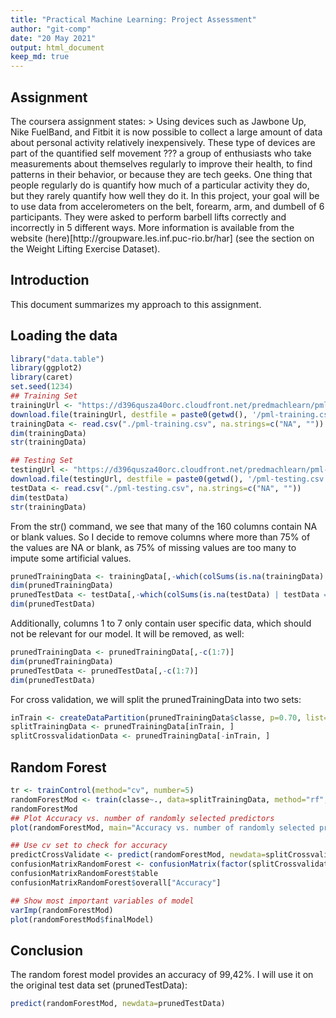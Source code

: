 ```yaml
---
title: "Practical Machine Learning: Project Assessment"
author: "git-comp"
date: "20 May 2021"
output: html_document
keep_md: true
---
```

  
## Assignment
The coursera assignment states:
> Using devices such as Jawbone Up, Nike FuelBand, and Fitbit it is now possible to collect a large amount of data about personal activity relatively inexpensively. These type of devices are part of the quantified self movement ??? a group of enthusiasts who take measurements about themselves regularly to improve their health, to find patterns in their behavior, or because they are tech geeks. One thing that people regularly do is quantify how much of a particular activity they do, but they rarely quantify how well they do it. In this project, your goal will be to use data from accelerometers on the belt, forearm, arm, and dumbell of 6 participants. They were asked to perform barbell lifts correctly and incorrectly in 5 different ways. More information is available from the website (here)[http://groupware.les.inf.puc-rio.br/har] (see the section on the Weight Lifting Exercise Dataset).

## Introduction
This document summarizes my approach to this assignment. 

## Loading the data
```r
library("data.table")
library(ggplot2)
library(caret)
set.seed(1234)
## Training Set
trainingUrl <- "https://d396qusza40orc.cloudfront.net/predmachlearn/pml-training.csv"
download.file(trainingUrl, destfile = paste0(getwd(), '/pml-training.csv'), method = "curl")
trainingData <- read.csv("./pml-training.csv", na.strings=c("NA", ""))
dim(trainingData)
str(trainingData)

## Testing Set
testingUrl <- "https://d396qusza40orc.cloudfront.net/predmachlearn/pml-testing.csv"
download.file(testingUrl, destfile = paste0(getwd(), '/pml-testing.csv'), method = "curl")
testData <- read.csv("./pml-testing.csv", na.strings=c("NA", ""))
dim(testData)
str(trainingData)
```

From the str() command, we see that many of the 160 columns contain NA or blank values. So I decide to remove columns where more than 75% of the values are NA or blank, as 75% of missing values are too many to impute some artificial values.
```r
prunedTrainingData <- trainingData[,-which(colSums(is.na(trainingData) | trainingData == "") > 0.75 * dim(trainingData)[1])]
dim(prunedTrainingData)
prunedTestData <- testData[,-which(colSums(is.na(testData) | testData == "") > 0.75 * dim(testData)[1])]
dim(prunedTestData)
```
Additionally, columns 1 to 7 only contain user specific data, which should not be relevant for our model. It will be removed, as well:

```r
prunedTrainingData <- prunedTrainingData[,-c(1:7)]
dim(prunedTrainingData)
prunedTestData <- prunedTestData[,-c(1:7)]
dim(prunedTestData)
```
For cross validation, we will split the prunedTrainingData into two sets:
```r
inTrain <- createDataPartition(prunedTrainingData$classe, p=0.70, list=FALSE)
splitTrainingData <- prunedTrainingData[inTrain, ]
splitCrossvalidationData <- prunedTrainingData[-inTrain, ]
```

## Random Forest
```r
tr <- trainControl(method="cv", number=5)
randomForestMod <- train(classe~., data=splitTrainingData, method="rf", trControl=tr, verbose=FALSE)
randomForestMod
## Plot Accuracy vs. number of randomly selected predictors
plot(randomForestMod, main="Accuracy vs. number of randomly selected predictors")

## Use cv set to check for accuracy
predictCrossValidate <- predict(randomForestMod, newdata=splitCrossvalidationData)
confusionMatrixRandomForest <- confusionMatrix(factor(splitCrossvalidationData$classe), predictCrossValidate)
confusionMatrixRandomForest$table
confusionMatrixRandomForest$overall["Accuracy"]

## Show most important variables of model
varImp(randomForestMod)
plot(randomForestMod$finalModel)

```

## Conclusion
The random forest model provides an accuracy of 99,42%. I will use it on the original test data set (prunedTestData):
```r
predict(randomForestMod, newdata=prunedTestData)
```

